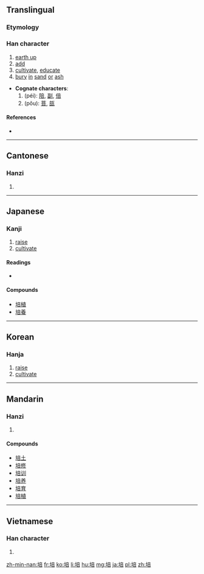 ==Translingual==
===Etymology===
{{Han compound|土|t1=earth|咅|ls=psc|c1=s|c2=p}}

===Han character===
{{Han char|rn=32|rad=土|as=08|sn=11|four=4016<sub>1</sub>|canj=土卜廿口 (GYTR)|ids=⿰[[土]][[咅]]}}

# [[earth up]]
# [[add]]
# [[cultivate]], [[educate]]
# [[bury]] [[in]] [[sand]] [[or]] [[ash]]

* '''Cognate characters''':
*# (péi): [[陪]], [[副]], [[倍]]
*# (pǒu): [[菩]], [[瓿]]

====References====
* {{Han ref|kx=0231.110|dkj=05195|dj=0468.020|hdz=10457.020|uh=57F9|ud=22521|bh=B0F6|bd=45302}}

----

==Cantonese==

===Hanzi===
{{yue-hanzi|jyut=[[pui4]]|y=pui4}}

# {{defn|lang=yue|sort=土08}}

----

==Japanese==

===Kanji===
{{ja-kanji|grade=c|rs=土08}}

# [[raise]]
# [[cultivate]]

====Readings====
* {{ja-readings|on=ばい (bai), べ (be, [[呉音]]), はい (hai, [[漢音]]), ほう (hō, 漢音), ぶ (bu, 呉音)|kun=[[つちかう]] (tsuchikau)}}

====Compounds====
* [[培植]]
* [[培養]]

----

==Korean==

===Hanja===
{{ko-hanja|hangeul=[[배]], [[부]]|rv=bae, bu|mr=pae, pu}}

# [[raise]]
# [[cultivate]]

----

==Mandarin==

===Hanzi===
{{cmn-hanzi|pin=[[péi]] ([[pei2]]), [[pǒu]] ([[pou3]])|wg=p'ei<sup>2</sup>, p'ou<sup>3</sup>}}

# {{defn|lang=cmn|sort=土08}}

====Compounds====
* [[培土]]
* [[培修]]
* [[培训]]
* [[培养]]
* [[培育]]
* [[培植]]

----

==Vietnamese==

===Han character===
{{vi-hantu|[[bồi]], [[bổi]], [[bòi]], [[bụi]], [[vùi]]|rs=土08}}

# {{defn|lang=vi|sort=土08}}

[[zh-min-nan:培]]
[[fr:培]]
[[ko:培]]
[[li:培]]
[[hu:培]]
[[mg:培]]
[[ja:培]]
[[pl:培]]
[[zh:培]]
